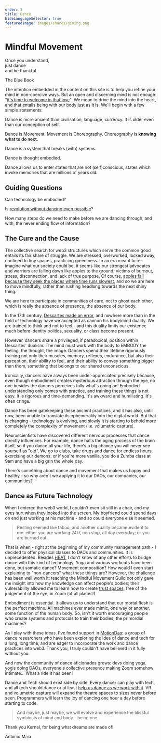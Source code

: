```yaml
---
order: 8
title: Dance
hideLanguageSelector: true
featuredImage: images/shares/giving.png
---
```


# Mindful Movement

<InfoBlock>

<Box>

Once you understand,  
just dance  
and be thankful.  

<Link to="https://thebluebook.co.za/buddha-blues/sit.html">The Blue Book</Link>

</Box>

</InfoBlock>

The intention embedded in the content on this site is to help you refine your mind in non-coercive ways. But an open and discerning mind is not enough: "[it's time to welcome in that love](https://www.youtube.com/watch?v=9wtiwPLgw8c)". We mean to drive the mind into the heart, and that entails being with our body just as it is. We'll begin with a few simple statements:

<Process>

Dance is more ancient than civilisation, language, currency. It is older even than our conception of self. 

Dance is Movement. Movement is Choreography. Choreography is **knowing what to do next**.

Dance is a system that breaks (with) systems.  

Dance is thought embodied.

Dance allows us to enter states that are not (self)conscious, states which invoke memories that are millions of years old.

</Process>

## Guiding Questions

<Process>

Can technology be embodied?

Is [revolution without dancing even possible](https://youtu.be/GKRxP03-E5Y?t=97)?

How many steps do we need to make before we are dancing through, and with, the never ending flow of information?

</Process>

## The Cure and the Cause

The collective search for web3 structures which serve the common good entails its fair share of struggle. We are stressed, overworked, locked away, confined to tiny spaces, practicing greediness. In an era meant to re-imagine what our society could be, it seems like our strongest advocates and warriors are falling down like apples to the ground; victims of burnout, stress, disconnection, and lack of true purpose. Of course, [apples fall because they seek the places where time runs slowest](https://www.youtube.com/watch?v=8mJipEQ4Ypo&list=PL_NAkUK835PWbclYgtIJ07aXSPx-cWper&index=8&t=214s), and so we are here to move mindfully, rather than rushing headlong towards the next shiny thing. 

We are here to participate in communities of care, not to ghost each other, which is really the absence of presence, the absence of our body.

In the 17th century, [Descartes made an error](https://www.goodreads.com/book/show/103867.Descartes_Error), and nowhere more than in the field of technology have we accepted as cannon his body/mind duality. We are trained to think and not to feel - and this duality limits our existence much before identity politics, sexuality, or class become present.

However, dancers share a privileged, if paradoxical, position within Descartes' dualism. The mind must work with the body to EMBODY the feeling, the thought, the image. Dancers spend their lifetime rigorously training not only their muscles, memory, reflexes, endurance, but also their perception, their ability to feel, and their ability to convey something bigger than them, something that belongs to our shared unconscious.

Ironically, dancers have always been under-appreciated precisely because, even though embodiment creates mysterious attraction through the eye, no one besides the dancers perceives fully what's going on! Embodied understanding only comes with practice, and training these things is not easy. It is rigorous and time-demanding. It's awkward and humiliating. It's often cringe.

Dance has been gatekeeping these ancient practices, and it has also, until now, been unable to translate its ephemerality into the digital world. But that is changing - technology is evolving, and slowly it is starting to behold more completely the complexity of movement (i.e. volumetric capture).

Neuroscientists have discovered different nervous processes that dance directly influences. For example, dance halts the aging process of the brain itself, so if you dance all your life, there's a big chance you will never see yourself as "old". We go to clubs, take drugs and dance for endless hours, exorcising our demons; or if you're more vanilla, you do a Zumba class at 9am and have a big grin the whole day.

There's something about dance and movement that makes us happy and healthy - so why aren't we applying it to our DAOs, our companies, our communities?

## Dance as Future Technology

When I entered the web3 world, I couldn't even sit still in a chair, and my eyes hurt when they looked into the screen. My boyfriend could spend days on end just working at his machine - and so could everyone else it seemed. 

> Resting seemed like taboo, and another duality became evident to me: either you are working 24/7, non stop, all day everyday; or you are burned out.

That is when - right at the beginning of my community management path - I decided to offer physical classes to DAOs and communities. It is unprecedented. Besides [HEAT](https://heat.mirror.xyz/HGerWynxAuJqPvTXk0A5tGQGsduv5XVbCR7exLkj1LY), I don't know of any other efforts to bridge dance with this kind of technology. Yoga and various workouts have been done, but somatic dance? Movement composition? How would I even start explaining to "non-dancers" what these things are? However, the challenge has been well worth it: teaching the Mindful Movement Guild not only gave me insight into how my knowledge can affect people's bodies; their vulnerability allowed me to learn how to create [trust spaces](/learn/module-1/value/#narrative), free of the judgement of the eye, in Zoom (of all places!)

Embodiment is essential. It allows us to understand that our mortal flesh is the perfect machine. All machines ever made mimic, one way or another, some function of the human body. So, isn't it worth encouraging people who create systems and protocols to train their bodies, the primordial machines?

As I play with these ideas, I've found support in [MotionDao](https://www.dance-tech.net/page/motion-dao): a group of dance researchers who have been exploring the idea of dance and tech for a long, long time, and are eager to incorporate the work and dance practices into web3. Thank you, I truly couldn't have believed in it fully without you.

And now the community of dance aficionados grows: devs doing yoga, yogis doing DAOs, everyone's collective presence making Zoom somehow intimate... What a ride it has been!

Dance and Tech should exist side by side. Every dancer can play with tech, and all tech should dance or at least [help us dance as we work with it](/learn/module-4/liberal-radical/#optimal-gathering). VR and volumetric capture will expand the theatre spaces to sizes never before seen. Programmers will learn the joy of dancing one hour a day before starting to code. 

> And maybe, just maybe, we will evolve and experience the blissful symbiosis of mind and body - being one.

Thank you Kernel, for being what dreams are made of!

Antonio Maia 
